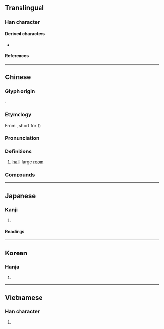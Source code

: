 {{also|庁|厅|廰|㕔|𠫇}}
{{character info/new}}
==Translingual==
{{Han simplified forms|廳|庁|厅}}

===Han character===
{{Han char|rn=53|rad=广|as=22|sn=25|four=00231|canj=ISGP|ids=⿸广聽}}

====Derived characters====
* {{l|mul|[[𣡹]]}}

====References====
{{Han ref|kx=0352.240|dkj=09562|dj=0666.110|hdz=20909.090|uh=5EF3}}

----

==Chinese==
{{zh-forms|s=厅|alt=㕔,廰,庁,厛}}

===Glyph origin===
{{Han etym}}
{{Han compound|广|聽|ls=psc|c1=s|c2=p|t1=house}}.

===Etymology===
From {{zh-l|聽}}, short for {{zh-l|聽事}} (''{{w|Jiyun}}'').

===Pronunciation===
{{zh-pron
|m=tīng
|c=teng1,ting1
|h=pfs=thâng
|md=
|mn=thiaⁿ/theng
|mn_note=thiaⁿ - vernacular; theng - literary
|w=
|mc=y
|oc=y
|cat=n
}}

===Definitions===
{{zh-hanzi}}

# [[hall]]; large [[room]]
#: {{zh-x|舞廳|ballroom}}
#: {{zh-x|餐廳|dining hall; restaurant}}
#: {{zh-x|咖啡廳|cafe}}

===Compounds===
{{zh-der|上廳行首|地下舞廳|大廳|待客廳|廳聯|廳子|廳堂|廳事|廳舍|廳長|客廳|官廳|大會廳|多功能廳|坐廳|前廳|廳房|建設廳|照廳|歌廳|抱廈廳|正廳|理髮廳|旋轉餐廳|授官廳|演武廳|敞廳|扣廳|舞廳|頭廳|餐廳秀|餐廳|頭廳相|轎廳|音樂廳|辦公廳|鎖廳|過廳|花廳|議事廳|飯廳}}

----

==Japanese==
{{ja-kanji forms|庁|廳}}

===Kanji===
{{ja-kanji|grade=|rs=广22|shin=庁}}

# {{defn|lang=ja|sort=广22}}

====Readings====
{{ja-readings
|goon=ちょう
|kanon=てい
|kun=やくしょ, いえ
}}

----

==Korean==

===Hanja===
{{ko-hanja|hangeul=청|rv=cheong|mr=ch'ŏng|y=cheng}}

# {{defn|lang=ko|sort=广22}}

----

==Vietnamese==

===Han character===
{{vi-hantu|[[sảnh]], [[thinh]], [[thính]]|rs=广22}}

# {{defn|lang=vi|sort=广22}}